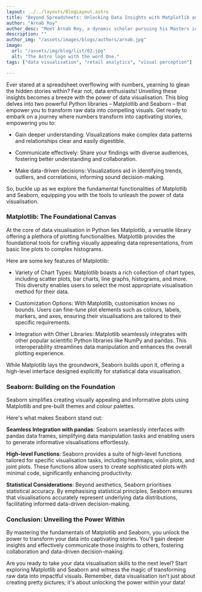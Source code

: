 ```yaml
---
layout: ../../layouts/BlogLayout.astro
title: "Beyond Spreadsheets: Unlocking Data Insights with Matplotlib and Seaborn"
author: "Arnab Roy"
author_desc: "Meet Arnab Roy, a dynamic scholar pursuing his Masters in Data Science and Management from the prestigious institutes, IIT Ropar and IIM Amritsar. With a fervent dedication to mastering the fusion of data science and business acumen, Arnab navigates the realms of academia and industry with unwavering curiosity and a relentless pursuit of excellence. His passion for unlocking insights and driving innovation propels him to explore the cutting edge of data-driven solutions, shaping the future of business intelligence."
description: ""
author_img: "/assets/images/blogs/authors/arnab.jpg"
image:
  url: "/assets/img/blog/list/02.jpg"
  alt: "The Astro logo with the word One."
tags: ["data visualisation", "retail analytics", "visual perception"]

---
```


Ever stared at a spreadsheet overflowing with numbers, yearning to glean the hidden stories within? Fear not, data enthusiasts! Unveiling these insights becomes a breeze with the power of data visualisation. This blog delves into two powerful Python libraries – Matplotlib and Seaborn – that empower you to transform raw data into compelling visuals. Get ready to embark on a journey where numbers transform into captivating stories, empowering you to:

- Gain deeper understanding: Visualizations make complex data patterns and relationships clear and easily digestible.

- Communicate effectively: Share your findings with diverse audiences, fostering better understanding and collaboration.

- Make data-driven decisions: Visualizations aid in identifying trends, outliers, and correlations, informing sound decision-making.

So, buckle up as we explore the fundamental functionalities of Matplotlib and Seaborn, equipping you with the tools to unleash the power of data visualisation.

<Quote quote={quote}/>

### Matplotlib: The Foundational Canvas

At the core of data visualisation in Python lies Matplotlib, a versatile library offering a plethora of plotting functionalities. Matplotlib provides the foundational tools for crafting visually appealing data representations, from basic line plots to complex histograms.

Here are some key features of Matplotlib:

- Variety of Chart Types: Matplotlib boasts a rich collection of chart types, including scatter plots, bar charts, line graphs, histograms, and more. This diversity enables users to select the most appropriate visualisation method for their data.

- Customization Options: With Matplotlib, customisation knows no bounds. Users can fine-tune plot elements such as colours, labels, markers, and axes, ensuring their visualisations are tailored to their specific requirements.

- Integration with Other Libraries: Matplotlib seamlessly integrates with other popular scientific Python libraries like NumPy and pandas. This interoperability streamlines data manipulation and enhances the overall plotting experience.

While Matplotlib lays the groundwork, Seaborn builds upon it, offering a high-level interface designed explicitly for statistical data visualisation.

### Seaborn: Building on the Foundation

Seaborn simplifies creating visually appealing and informative plots using Matplotlib and pre-built themes and colour palettes.

Here's what makes Seaborn stand out:

**Seamless Integration with pandas**: Seaborn seamlessly interfaces with pandas data frames, simplifying data manipulation tasks and enabling users to generate informative visualisations effortlessly.

**High-level Functions**: Seaborn provides a suite of high-level functions tailored for specific visualisation tasks, including heatmaps, violin plots, and joint plots. These functions allow users to create sophisticated plots with minimal code, significantly enhancing productivity.

**Statistical Considerations**: Beyond aesthetics, Seaborn prioritises statistical accuracy. By emphasising statistical principles, Seaborn ensures that visualisations accurately represent underlying data distributions, facilitating informed data-driven decision-making.

### Conclusion: Unveiling the Power Within

By mastering the fundamentals of Matplotlib and Seaborn, you unlock the power to transform your data into captivating stories. You'll gain deeper insights and effectively communicate those insights to others, fostering collaboration and data-driven decision-making.

Are you ready to take your data visualisation skills to the next level? Start exploring Matplotlib and Seaborn and witness the magic of transforming raw data into impactful visuals. Remember, data visualisation isn't just about creating pretty pictures; it's about unlocking the power within your data!


